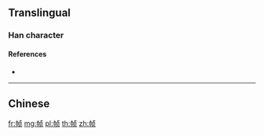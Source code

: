 {{character info/new}}
{{also|幀}}
==Translingual==

===Han character===
{{Han char|rn=50|rad=巾|as=06|sn=9|four=|canj=LBYBO|ids=⿰巾贞}}

====References====
* {{Han ref|kx=0331.191|hdz=10736.180|uh=5E27|ud=24103}}

----

==Chinese==
{{zh-see|幀}}

[[fr:帧]]
[[mg:帧]]
[[pl:帧]]
[[th:帧]]
[[zh:帧]]